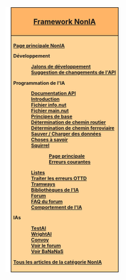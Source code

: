 <div style="float:right; padding-left:12px; background:#ffffff;">
<div style="border:1px solid #000000; background:#ffb466; padding:5px; -moz-border-radius-topleft:5px; -moz-border-radius-topright:5px; font-size: 12pt;">
<center><strong><font size="3">[[fr/Development/Script/Main Page|Framework NonIA]]</font></strong></center>
</div>
<div style="border:1px solid black; border-top-width: 0px; background:#ffd496; padding:5px; -moz-border-radius-bottomleft:5px; -moz-border-radius-bottomright:8px; font-size: 8pt; font-weight:bold">

[[fr/Development/Script/Main Page|Page principale NonIA]]

Développement
:[[fr/Archive/Development/IA/Jalons de développement|Jalons de développement]]
:[[fr/Development/Script/IA/Suggestions API|Suggestion de changements de l'API]]

Programmation de l'IA
:[http://noai.openttd.org/docs/ Documentation API]
:[[fr/Development/Script/IA/Introduction|Introduction]]
:[[fr/Development/Script/IA/AIInfo|Fichier info.nut]]
:[[fr/Development/Script/IA/AIMain|Fichier main.nut]]
:[[fr/Development/Script/IA/Principes de base|Principes de base]]
:[[fr/Development/Script/IA/Détermination de chemin routier|Détermination de chemin routier]]
:[[fr/Development/Script/IA/Détermination de chemin ferroviaire|Détermination de chemin ferroviaire]]
:[[fr/Development/Script/IA/Sauver/Charger|Sauver / Charger des données]]
:[[fr/Development/Script/IA/A savoir|Choses à savoir]]
:[[fr/Development/Script/IA/Squirrel|Squirrel]]
::[http://squirrel-lang.org/ Page principale]
::[[fr/Development/Script/IA/Pièges de Squirrel|Erreurs courantes]]
:[[fr/Development/Script/IA/Listes|Listes]]
:[[fr/Development/Script/IA/Dernière erreur|Traiter les erreurs OTTD]]
:[[fr/Development/Script/IA/Tramways|Tramways]]
:[[fr/Development/Script/IA/Bibliothèque|Bibliothèques de l'IA]]
:[http://www.tt-forums.net/viewforum.php?f=65 Forum]
:[[fr/Community/AI/FAQ du forum NonIA|FAQ du forum]]
:[[fr/Development/Script/IA/Comportement|Comportement de l'IA]]

IAs
:[[fr/Development/Script/IA/TestAI|TestAI]]
:[[fr/Development/Script/IA/WrightAI|WrightAI]]
:[[fr/Community/AI/IA/Convoy|Convoy]]
:[http://www.tt-forums.net/viewforum.php?f=65 Voir le forum]
:[http://bananas.openttd.org/ai/ Voir BaNaNaS]

[[:Category:en/NonIA|Tous les articles de la catégorie NonIA]]
</div></div><includeonly>
[[Category:fr/NonIA|{{PAGENAME}}]]
[[Category:fr/Développement|{{PAGENAME}}]]
</includeonly>